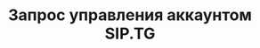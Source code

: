 ---
title: "Запрос управления аккаунтом SIP.TG"
"og:description": "Запрос управления аккаунтом SIP.TG для помощи пользователям, категории пользователей которым доступна функция"
"og:image": "docs2/images/cover-gateway.png"
sidebarTitle: "Запрос управления аккаунтом SIP.TG"
---